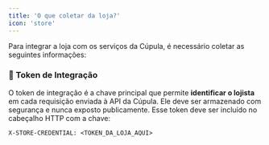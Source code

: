 ```yaml
---
title: 'O que coletar da loja?'
icon: 'store'
---
```


Para integrar a loja com os serviços da Cúpula, é necessário coletar as seguintes informações:
### 🔐 Token de Integração
O token de integração é a chave principal que permite **identificar o lojista** em cada requisição enviada à API da Cúpula. Ele deve ser armazenado com segurança e nunca exposto publicamente.
Esse token deve ser incluído no cabeçalho HTTP com a chave:
```
X-STORE-CREDENTIAL: <TOKEN_DA_LOJA_AQUI>
```